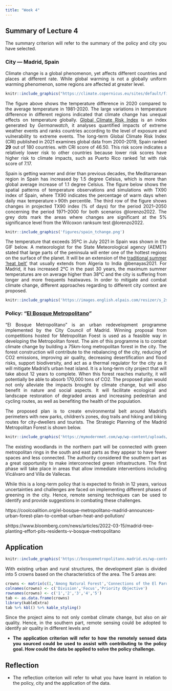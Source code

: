 ```yaml
---
title: "Week 4"
---
```


<div style="text-align: justify">

## Summary of Lecture 4

The summary criterion will refer to the summary of the policy and city you have selected.

### City --- Madrid, Spain

Climate change is a global phenomenon, yet affects different countries and places at different rate. While global warming is not a globally uniform warming phenomenon, some regions are affected at greater level.

```r
knitr::include_graphics("https://climate.copernicus.eu/sites/default/files/inline-images/C3S_PR_Jan2021_Fig1_12month_anomaly_Global_ea_2t_202001-202012.png")

```

The figure above shows the temperature difference in 2020 compared to the average temperature in 1981-2020. The large variations in temperature difference in different regions indicated that climate change has unequal effects on temperature globally. [Global Climate Risk Index](https://reliefweb.int/report/world/global-climate-risk-index-2021) is an index generated by *Germanwatch*, it analyses quantified impacts of extreme weather events and ranks countries according to the level of exposure and vulnerability to extreme events. The long-term Global Climate Risk Index (CRI) published in 2021 examines global data from 2000-2019, Spain ranked **29** out of 180 countries. with CRI score of 46.50. This risk score indicates a relatively lower risk to other countries because lower risk scores have higher risk to climate impacts, such as Puerto Rico ranked 1st with risk score of 7.17.

Spain is getting warmer and drier than previous decades, the Meditarranean region in Spain has increased by 1.5 degree Celsius, which is more than global average increase of 1.1 degree Celsius. The figure below shows the spatial patterns of temperature observations and simulations with TX90 index of Spain, where TX90 indicates the percentage of warm days when daily max temperature \> 90th percentile. The third row of the figure shows changes in projected TX90 index (% of days) for the period 2021--2050 concerning the period 1971--2000 for both scenarios @lorenzo2022. The grey dots mark the areas where changes are significant at the 5% significance level from the Wilcoxon ranksum test @lorenzo2022.

```r
knitr::include_graphics('figures/spain_tchange.png')

```

The temperature that exceeds 35ºC in July 2021 in Spain was shown in the GIF below. A meteorologist for the State Meteorological agency (AEMET) stated that large parts of the peninsula will enter one of the hottest regions on the surface of the planet. It will be an extension of the [traditional summer 'heat belt'](https://english.elpais.com/spanish_news/2021-05-27/experts-predict-iraq-like-weather-for-spain-in-the-near-future.html) that usually extends from Algeria to India @benayas2021. For Madrid, it has increased 2°C in the past 30 years, the maximum summer temperatures are on average higher than 38°C and the city is suffering from longer and more frequents heatwaves. In order to mitigate and combat climate change, different approaches regarding to different city context are proposed.

```r
knitr::include_graphics('https://images.english.elpais.com/resizer/s_2stmxRADYuz_0ZizJb6DibYEg=/1200x0/cloudfront-eu-central-1.images.arcpublishing.com/prisa/WK42UIRNNFEJJCWYPHV7ZCHCR4.gif')
```

### Policy: "[El Bosque Metropolitano](https://diario.madrid.es/wp-content/uploads/2020/06/Dosier-Bosque-Metropolitano-Datos.pdf)"

"El Bosque Metropolitano" is an urban redevelopment programme implemented by the City Council of Madrid. Winning proposal from competitions hosted for Metropolitan Foest is used as a feasible way in developing the Metropolitan forest. The aim of this programme is to combat climate change by building a 75km-long metropolitan forest in the city. The forest construction will contribute to the rebalancing of the city, reducing of CO2 emissions, improving air quality, decreasing desertification and flood risks, support biodiversity, and act as a thermal regulator for the city as it will mitigate Madrid's urban heat island. It is a long-term city project that will take about 12 years to complete. When this forest reaches maturity, it will potentially be able to absorb 170,000 tons of CO2. The proposed plan would not only alleviate the impacts brought by climate change, but will also benefit in nature and social aspects. It will facilitate ecological and landscape restoration of degraded areas and increasing pedestrian and cycling routes, as well as benefiting the health of the population.

The proposed plan is to create environmental belt around Madrid's perimeters with new parks, children's zones, dog trails and hiking and biking routes for city-dwellers and tourists. The Strategic Planning of the Madrid Metropolitan Forest is shown below.

```r
knitr::include_graphics('https://mymodernmet.com/wp/wp-content/uploads/2021/07/madrid-urban-forest-park-bosque-metropolitano-spain-my-modern-met-1.jpeg')

```

The existing woodlands in the northern part will be connected with green metropolitan rings in the south and east parts as they appear to have fewer spaces and less connected. The authority considered the southern part as a great opportunity to make interconnected green infrastructure. The first phase will take place in areas that allow immediate interventions including Vicálvaro and Villa de Vallecas.

While this is a long-term policy that is expected to finish in 12 years, various uncertainties and challenges are faced on implementing different phases of greening in the city. Hence, remote sensing techniques can be used to identify and provide suggestions in combating these challenges.

https://coolcoalition.org/el-bosque-metropolitano-madrid-announces-urban-forest-plan-to-combat-urban-heat-and-pollution/

shttps://www.bloomberg.com/news/articles/2022-03-15/madrid-tree-planting-effort-pits-residents-v-bosque-metropolitano

## Application

```r
knitr::include_graphics('https://bosquemetropolitano.madrid.es/wp-content/uploads/2023/01/Divisi%E0%B8%82n-de-lotes.png')
```

With existing urban and rural structures, the development plan is divided into 5 crowns based on the characteristics of the area. The 5 areas are:

```r
crowns <- matrix(c(1,'Among Natural Forest','Connections of the El Pardo mountain with that of Valdelatas and Casa de Campo. Continuity of the fluvial axis of the Manzanares river.',2,'Uniting Urban Parks',"Connections of the system of metropolitan open spaces, Valdebebas, Fairgrounds, O'Donnell Wedge, Vicalvarada, Valdebernardo and Cerro Almodóvar with the New Centrality of the East.",3,'Green Ring of Southeast','Valuation of the systems of free spaces of the growths of the southeast, from the Cerro de la Herradura to the Cantiles del Manzanares.',4,'River Parks of the South','Connections of the fluvial systems of the Manzanares river and La Gavia stream with the integration of large peripheral pieces of free spaces in Entrevías, La Atalayuela, Mercamadrid and Butarque.',5,'The Metropolitan Ring','Integration of the southwest metropolitan system (Getafe, Leganés, Alcorcón) with Casa de Campo. Valuation of fluvial environments of the Meaques stream.' ), ncol = 3, byrow = T)
colnames(crowns) <- c('Division','Focus','Priority Objective')
rownames(crowns) <- c('1','2','3','4','5')
tab <- as.data.frame(crowns)
library(kableExtra)
tab %>% kbl() %>% kable_styling()
```

Since the project aims to not only combat climate change, but also on air quality. Hence, in the southern part, remote sensing could be adopted to identify air quality in different levels and

-   **The application criterion will refer to how the remotely sensed data you sourced could be used to assist with contributing to the policy goal. How could the data be applied to solve the policy challenge.**

## Reflection

-   The reflection criterion will refer to what you have learnt in relation to the policy, city and the application of the data.
